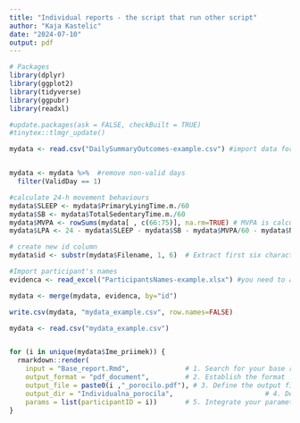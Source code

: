 ---
title: "Individual reports - the script that run other script"
author: "Kaja Kastelic"
date: "2024-07-10"
output: pdf
---
```{r packages}
# Packages
library(dplyr)
library(ggplot2)
library(tidyverse)
library(ggpubr)
library(readxl)

#update.packages(ask = FALSE, checkBuilt = TRUE)
#tinytex::tlmgr_update()

```

```{r import data}
mydata <- read.csv("DailySummaryOutcomes-example.csv") #import data for all participants (use PALbatch software, export DailySummaryOutcomes)


mydata <- mydata %>%  #remove non-valid days
  filter(ValidDay == 1)

#calculate 24-h movement behaviours
mydata$SLEEP <- mydata$PrimaryLyingTime.m./60
mydata$SB <- mydata$TotalSedentaryTime.m./60
mydata$MVPA <- rowSums(mydata[ , c(66:75)], na.rm=TRUE) # MVPA is calculated as walking cadence 100 or more
mydata$LPA <- 24 - mydata$SLEEP - mydata$SB - mydata$MVPA/60 - mydata$NonWearTime.m./60

# create new id column
mydata$id <- substr(mydata$Filename, 1, 6)  # Extract first six characters (exm. exm001)

#Import participant's names
evidenca <- read_excel("ParticipantsNames-example.xlsx") #you need to avoid having two spaces between name and surname (if you have it, the tex document will not be created, so pdf report will not be created)

mydata <- merge(mydata, evidenca, by="id")

write.csv(mydata, "mydata_example.csv", row.names=FALSE)


```


```{r do the thing}

mydata <- read.csv("mydata_example.csv")


for (i in unique(mydata$Ime_priimek)) {
  rmarkdown::render(
    input = "Base_report.Rmd",              # 1. Search for your base report
    output_format = "pdf_document",         # 2. Establish the format
    output_file = paste0(i ,"_porocilo.pdf"), # 3. Define the output file name
    output_dir = "Individualna_porocila",                       # 4. Define an output folder/directory
    params = list(participantID = i))       # 5. Integrate your parameters
}


```



